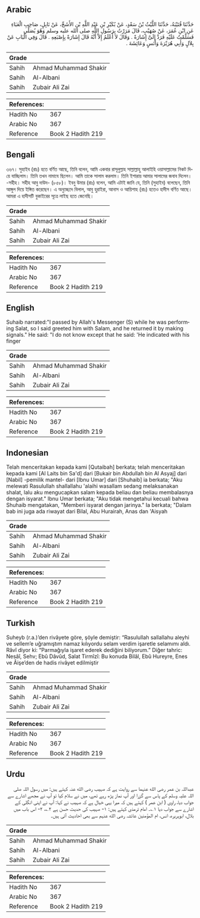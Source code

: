 ## Arabic


<div dir="rtl" lang="ar" style={{fontSize:'larger',backgroundColor:'#f8f9fa',padding:20}}>
حَدَّثَنَا قُتَيْبَةُ، حَدَّثَنَا اللَّيْثُ بْنُ سَعْدٍ، عَنْ بُكَيْرِ بْنِ عَبْدِ اللَّهِ بْنِ الأَشَجِّ، عَنْ نَابِلٍ، صَاحِبِ الْعَبَاءِ عَنِ ابْنِ عُمَرَ، عَنْ صُهَيْبٍ، قَالَ مَرَرْتُ بِرَسُولِ اللَّهِ صلى الله عليه وسلم وَهُوَ يُصَلِّي فَسَلَّمْتُ عَلَيْهِ فَرَدَّ إِلَىَّ إِشَارَةً ‏.‏ وَقَالَ لاَ أَعْلَمُ إِلاَّ أَنَّهُ قَالَ إِشَارَةً بِإِصْبَعِهِ ‏.‏ قَالَ وَفِي الْبَابِ عَنْ بِلاَلٍ وَأَبِي هُرَيْرَةَ وَأَنَسٍ وَعَائِشَةَ ‏.‏
</div>
<div style={{backgroundColor:'#f8f9fa',padding:20, marginBottom: 10}}><table> <thead> <tr> <th>Grade</th> <th></th> </tr> </thead> <tbody> <tr><td>Sahih</td><td>Ahmad Muhammad Shakir</td></tr><tr><td>Sahih</td><td>Al-Albani</td></tr><tr><td>Sahih</td><td>Zubair Ali Zai</td></tr></tbody></table><table> <thead> <tr> <th>References:</th> <th></th> </tr> </thead> <tbody><tr><td>Hadith No</td><td>367</td></tr><tr><td>Arabic No</td><td>367</td></tr><tr><td>Reference</td><td>Book 2 Hadith 219</td></tr></tbody></table></div>

## Bengali


<div dir="ltr" lang="bn" style={{fontSize:'larger',backgroundColor:'#f8f9fa',padding:20}}>
৩৬৭। সুহাইব (রাঃ) হতে বর্ণিত আছে, তিনি বলেন, আমি একবার রাসূলুল্লাহ সাল্লাল্লাহু আলাইহি ওয়াসাল্লামের নিকট দিয়ে যাচ্ছিলাম। তিনি তখন নামাযে ছিলেন। আমি তাকে সালাম করলাম। তিনি ইশারায় আমার সালামের জবাব দিলেন। -সহীহ। সহীহ আবু দাউদ- (৮৫৮)। ইবনু উমার (রাঃ) বলেন, আমি এটাই জানি যে, তিনি (সুহাইব) বলেছেন, তিনি আঙ্গুল দিয়ে ইঙ্গিত করেছেন। এ অনুচ্ছেদে বিলাল, আবু হুরাইরা, আনাস ও আয়িশাহ (রাঃ) হতেও হাদীস বর্ণিত আছে। আমরা এ হাদীসটি বুকাইরের সূত্রে লাইছ হতে জেনেছি।
</div>
<div style={{backgroundColor:'#f8f9fa',padding:20, marginBottom: 10}}><table> <thead> <tr> <th>Grade</th> <th></th> </tr> </thead> <tbody> <tr><td>Sahih</td><td>Ahmad Muhammad Shakir</td></tr><tr><td>Sahih</td><td>Al-Albani</td></tr><tr><td>Sahih</td><td>Zubair Ali Zai</td></tr></tbody></table><table> <thead> <tr> <th>References:</th> <th></th> </tr> </thead> <tbody><tr><td>Hadith No</td><td>367</td></tr><tr><td>Arabic No</td><td>367</td></tr><tr><td>Reference</td><td>Book 2 Hadith 219</td></tr></tbody></table></div>

## English


<div dir="ltr" lang="en" style={{fontSize:'larger',backgroundColor:'#f8f9fa',padding:20}}>
Suhaib narrated:"I passed by Allah's Messenger (S) while he was performing Salat, so I said greeted him with Salam, and he returned it by making signals." He said: "I do not know except that he said: 'He indicated with his finger
</div>
<div style={{backgroundColor:'#f8f9fa',padding:20, marginBottom: 10}}><table> <thead> <tr> <th>Grade</th> <th></th> </tr> </thead> <tbody> <tr><td>Sahih</td><td>Ahmad Muhammad Shakir</td></tr><tr><td>Sahih</td><td>Al-Albani</td></tr><tr><td>Sahih</td><td>Zubair Ali Zai</td></tr></tbody></table><table> <thead> <tr> <th>References:</th> <th></th> </tr> </thead> <tbody><tr><td>Hadith No</td><td>367</td></tr><tr><td>Arabic No</td><td>367</td></tr><tr><td>Reference</td><td>Book 2 Hadith 219</td></tr></tbody></table></div>

## Indonesian


<div dir="ltr" lang="id" style={{fontSize:'larger',backgroundColor:'#f8f9fa',padding:20}}>
Telah menceritakan kepada kami [Qutaibah] berkata; telah menceritakan kepada kami [Al Laits bin Sa'd] dari [Bukair bin Abdullah bin Al Asyaj] dari [Nabil] -pemilik mantel- dari [Ibnu Umar] dari [Shuhaib] ia berkata; "Aku melewati Rasulullah shallallahu 'alaihi wasallam sedang melaksanakan shalat, lalu aku mengucapkan salam kepada beliau dan beliau membalasnya dengan isyarat." Ibnu Umar berkata; "Aku tidak mengetahui kecuali bahwa Shuhaib mengatakan, "Memberi isyarat dengan jarinya." Ia berkata; "Dalam bab ini juga ada riwayat dari Bilal, Abu Hurairah, Anas dan 'Aisyah
</div>
<div style={{backgroundColor:'#f8f9fa',padding:20, marginBottom: 10}}><table> <thead> <tr> <th>Grade</th> <th></th> </tr> </thead> <tbody> <tr><td>Sahih</td><td>Ahmad Muhammad Shakir</td></tr><tr><td>Sahih</td><td>Al-Albani</td></tr><tr><td>Sahih</td><td>Zubair Ali Zai</td></tr></tbody></table><table> <thead> <tr> <th>References:</th> <th></th> </tr> </thead> <tbody><tr><td>Hadith No</td><td>367</td></tr><tr><td>Arabic No</td><td>367</td></tr><tr><td>Reference</td><td>Book 2 Hadith 219</td></tr></tbody></table></div>

## Turkish


<div dir="ltr" lang="tr" style={{fontSize:'larger',backgroundColor:'#f8f9fa',padding:20}}>
Suheyb (r.a.)’den rivâyete göre, şöyle demiştir: “Rasulullah sallallahu aleyhi ve sellem’e uğramıştım namaz kılıyordu selam verdim işaretle selamımı aldı. Râvî diyor ki: “Parmağıyla işaret ederek dediğini biliyorum.” Diğer tahric: Nesâî, Sehv; Ebû Dâvûd, Salat Tirmîzî: Bu konuda Bilâl, Ebû Hureyre, Enes ve Âişe’den de hadis rivâyet edilmiştir
</div>
<div style={{backgroundColor:'#f8f9fa',padding:20, marginBottom: 10}}><table> <thead> <tr> <th>Grade</th> <th></th> </tr> </thead> <tbody> <tr><td>Sahih</td><td>Ahmad Muhammad Shakir</td></tr><tr><td>Sahih</td><td>Al-Albani</td></tr><tr><td>Sahih</td><td>Zubair Ali Zai</td></tr></tbody></table><table> <thead> <tr> <th>References:</th> <th></th> </tr> </thead> <tbody><tr><td>Hadith No</td><td>367</td></tr><tr><td>Arabic No</td><td>367</td></tr><tr><td>Reference</td><td>Book 2 Hadith 219</td></tr></tbody></table></div>

## Urdu


<div dir="rtl" lang="ur" style={{fontSize:'larger',backgroundColor:'#f8f9fa',padding:20}}>
عبداللہ بن عمر رضی الله عنہما سے روایت ہے کہ صہیب رضی الله عنہ کہتے ہیں: میں رسول اللہ صلی اللہ علیہ وسلم کے پاس سے گزرا اور آپ نماز پڑھ رہے تھے، میں نے سلام کیا تو آپ نے مجھے اشارے سے جواب دیا، راوی ( ابن عمر ) کہتے ہیں کہ میرا یہی خیال ہے کہ صہیب نے کہا: آپ نے اپنی انگلی کے اشارے سے جواب دیا ۱؎۔ امام ترمذی کہتے ہیں: ۱- صہیب کی حدیث حسن ہے ۲؎، ۲- اس باب میں بلال، ابوہریرہ، انس، ام المؤمنین عائشہ رضی الله عنہم سے بھی احادیث آئی ہیں۔
</div>
<div style={{backgroundColor:'#f8f9fa',padding:20, marginBottom: 10}}><table> <thead> <tr> <th>Grade</th> <th></th> </tr> </thead> <tbody> <tr><td>Sahih</td><td>Ahmad Muhammad Shakir</td></tr><tr><td>Sahih</td><td>Al-Albani</td></tr><tr><td>Sahih</td><td>Zubair Ali Zai</td></tr></tbody></table><table> <thead> <tr> <th>References:</th> <th></th> </tr> </thead> <tbody><tr><td>Hadith No</td><td>367</td></tr><tr><td>Arabic No</td><td>367</td></tr><tr><td>Reference</td><td>Book 2 Hadith 219</td></tr></tbody></table></div>